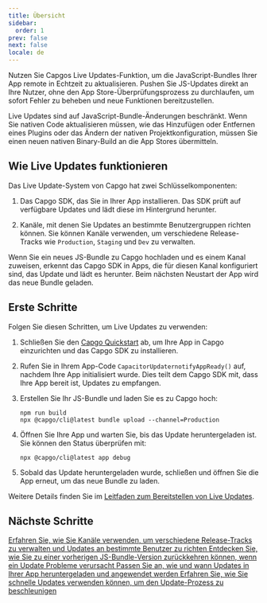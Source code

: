 ```yaml
---
title: Übersicht
sidebar:
  order: 1
prev: false
next: false
locale: de
---
```



Nutzen Sie Capgos Live Updates-Funktion, um die JavaScript-Bundles Ihrer App remote in Echtzeit zu aktualisieren. Pushen Sie JS-Updates direkt an Ihre Nutzer, ohne den App Store-Überprüfungsprozess zu durchlaufen, um sofort Fehler zu beheben und neue Funktionen bereitzustellen.

<Aside>

Live Updates sind auf JavaScript-Bundle-Änderungen beschränkt. Wenn Sie nativen Code aktualisieren müssen, wie das Hinzufügen oder Entfernen eines Plugins oder das Ändern der nativen Projektkonfiguration, müssen Sie einen neuen nativen Binary-Build an die App Stores übermitteln.

</Aside>

## Wie Live Updates funktionieren

Das Live Update-System von Capgo hat zwei Schlüsselkomponenten:

1. Das Capgo SDK, das Sie in Ihrer App installieren. Das SDK prüft auf verfügbare Updates und lädt diese im Hintergrund herunter.

2. Kanäle, mit denen Sie Updates an bestimmte Benutzergruppen richten können. Sie können Kanäle verwenden, um verschiedene Release-Tracks wie `Production`, `Staging` und `Dev` zu verwalten.

Wenn Sie ein neues JS-Bundle zu Capgo hochladen und es einem Kanal zuweisen, erkennt das Capgo SDK in Apps, die für diesen Kanal konfiguriert sind, das Update und lädt es herunter. Beim nächsten Neustart der App wird das neue Bundle geladen.

## Erste Schritte

Folgen Sie diesen Schritten, um Live Updates zu verwenden:

<Steps>

1. Schließen Sie den [Capgo Quickstart](/docs/getting-started/quickstart) ab, um Ihre App in Capgo einzurichten und das Capgo SDK zu installieren.

2. Rufen Sie in Ihrem App-Code `CapacitorUpdaternotifyAppReady()` auf, nachdem Ihre App initialisiert wurde. Dies teilt dem Capgo SDK mit, dass Ihre App bereit ist, Updates zu empfangen.

3. Erstellen Sie Ihr JS-Bundle und laden Sie es zu Capgo hoch:
   ```shell
   npm run build
   npx @capgo/cli@latest bundle upload --channel=Production 
   ```

4. Öffnen Sie Ihre App und warten Sie, bis das Update heruntergeladen ist. Sie können den Status überprüfen mit:
   ```shell
   npx @capgo/cli@latest app debug
   ```

5. Sobald das Update heruntergeladen wurde, schließen und öffnen Sie die App erneut, um das neue Bundle zu laden.

</Steps>

Weitere Details finden Sie im [Leitfaden zum Bereitstellen von Live Updates](/docs/getting-started/deploy).

## Nächste Schritte

<CardGrid stagger>
  <a href="/docs/live-updates/channels/">
    <Card title="Kanäle" icon="bars">
      Erfahren Sie, wie Sie Kanäle verwenden, um verschiedene Release-Tracks zu verwalten und Updates an bestimmte Benutzer zu richten
    </Card>
  </a>

  <a href="/docs/live-updates/rollbacks/">
    <Card title="Rollbacks" icon="left-arrow">
      Entdecken Sie, wie Sie zu einer vorherigen JS-Bundle-Version zurückkehren können, wenn ein Update Probleme verursacht
    </Card>
  </a>

  <a href="/docs/live-updates/update-behavior/">
    <Card title="Update-Verhalten" icon="setting">
      Passen Sie an, wie und wann Updates in Ihrer App heruntergeladen und angewendet werden
    </Card>
  </a>
  <a href="/docs/live-updates/fast-updates/">
    <Card title="Schnelle Updates" icon="starlight">
      Erfahren Sie, wie Sie schnelle Updates verwenden können, um den Update-Prozess zu beschleunigen
    </Card>
  </a>
</CardGrid>
